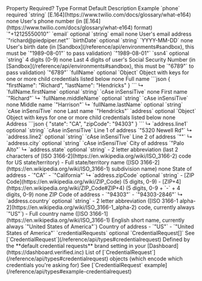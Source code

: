 <tr>
    <th>Property</th>
    <th>Required?</th>
    <th>Type</th>
    <th>Format</th>
    <th>Default</th>
    <th>Description</th>
    <th>Example</th>
</tr>
<tr>
    <td>`phone`</td>
    <td>required</td>
    <td>`string`</td>
    <td>[E.164](https://www.twilio.com/docs/glossary/what-e164)</td>
    <td>none</td>
    <td>User's phone number (in [E.164](https://www.twilio.com/docs/glossary/what-e164) format)</td>
    <td>`"+12125550010"`</td>
</tr>
<tr>
    <td>`email`</td>
    <td>optional</td>
    <td>`string`</td>
    <td>email</td>
    <td>none</td>
    <td>User's email address</td>
    <td>`"richard@piedpiper.net"`</td>
</tr>
<tr>
    <td>`birthDate`</td>
    <td>optional</td>
    <td>`string`</td>
    <td>`YYYY-MM-DD`</td>
    <td>none</td>
    <td>User's birth date (in [Sandbox](/reference/api/environments#sandbox), this must be `"1989-08-01"` to pass validation)</td>
    <td>`"1989-08-01"`</td>
</tr>
<tr>
    <td>`ssn4`</td>
    <td>optional</td>
    <td>`string`</td>
    <td>4 digits (0-9)</td>
    <td>none</td>
    <td>Last 4 digits of user's Social Security Number (in [Sandbox](/reference/api/environments#sandbox), this must be `"6789"` to pass validation)</td>
    <td>`"6789"`</td>
</tr>
<tr>
    <td>`fullName`</td>
    <td>optional</td>
    <td>`Object`</td>
    <td>Object with keys for one or more child credentials listed below</td>
    <td>none</td>
    <td>Full name</td>
    <td>
        ```json
        {
            "firstName": "Richard",
            "lastName": "Hendricks"
        }
        ```
    </td>
</tr>
<tr>
    <td>↳ `fullName.firstName`</td>
    <td>optional</td>
    <td>`string`</td>
    <td>`cAse inSensiTive`</td>
    <td>none</td>
    <td>First name</td>
    <td>`"Richard"`</td>
</tr>
<tr>
    <td>↳ `fullName.middleName`</td>
    <td>optional</td>
    <td>`string`</td>
    <td>`cAse inSensiTive`</td>
    <td>none</td>
    <td>Middle name</td>
    <td>`"Harrison"`</td>
</tr>
<tr>
    <td>↳ `fullName.lastName`</td>
    <td>optional</td>
    <td>`string`</td>
    <td>`cAse inSensiTive`</td>
    <td>none</td>
    <td>Last name</td>
    <td>`"Hendricks"`</td>
</tr>
<tr>
    <td>`address`</td>
    <td>optional</td>
    <td>`Object`</td>
    <td>Object with keys for one or more child credentials listed below</td>
    <td>none</td>
    <td>Address</td>
    <td>
        ```json
        {
            "state": "CA",
            "zipCode": "94303"
        }
        ```
    </td>
</tr>
<tr>
    <td>↳ `address.line1`</td>
    <td>optional</td>
    <td>`string`</td>
    <td>`cAse inSensiTive`</td>
    <td>Line 1 of address</td>
    <td>`"5320 Newell Rd"`</td>
</tr>
<tr>
    <td>↳ `address.line2`</td>
    <td>optional</td>
    <td>`string`</td>
    <td>`cAse inSensiTive`</td>
    <td>Line 2 of address</td>
    <td>`""`</td>
</tr>
<tr>
    <td>↳ `address.city`</td>
    <td>optional</td>
    <td>`string`</td>
    <td>`cAse inSensiTive`</td>
    <td>City of address</td>
    <td>`"Palo Alto"`</td>
</tr>
<tr>
    <td>↳ `address.state`</td>
    <td>optional</td>
    <td>`string`</td>
    <td>
        - 2 letter abbreviation (last 2 characters of [ISO 3166-2](https://en.wikipedia.org/wiki/ISO_3166-2) code for US state/territory)
        - Full state/territory name ([ISO 3166-2](https://en.wikipedia.org/wiki/ISO_3166-1) subdivision name)
    </td>
    <td>none</td>
    <td>State of address</td>
    <td>
        - `"CA"`
        - `"California"`
    </td>
</tr>
<tr>
    <td>↳ `address.zipCode`</td>
    <td>optional</td>
    <td>`string`</td>
    <td>
        - [ZIP Code](https://en.wikipedia.org/wiki/ZIP_Code) (5 digits, 0-9)
        - [ZIP+4](https://en.wikipedia.org/wiki/ZIP_Code#ZIP+4) (5 digits, 0-9 + `-` + 4 digits, 0-9)
    </td>
    <td>none</td>
    <td>ZIP Code of address</td>
    <td>
        - `"94303"`
        - `"94303-2846"`
    </td>
</tr>
<tr>
    <td>↳ `address.country`</td>
    <td>optional</td>
    <td>`string`</td>
    <td>
        - 2 letter abbreviation ([ISO 3166-1 alpha-2](https://en.wikipedia.org/wiki/ISO_3166-1_alpha-2) code, currently always `"US"`)
        - Full country name ([ISO 3166-1](https://en.wikipedia.org/wiki/ISO_3166-1) English short name, currently always `"United States of America"`)
    </td>
    <td>Country of address</td>
    <td>
        - `"US"`
        - `"United States of America"`
    </td>
</tr>
<tr>
    <td>`credentialRequests`</td>
    <td>optional</td>
    <td>`CredentialRequest[]`</td>
    <td>See [`CredentialRequest`](/reference/api/types#credentialrequest)</td>
    <td>Defined by the **default credential requests** brand setting in your [Dashboard](https://dashboard.verified.inc)</td>
    <td>List of [`CredentialRequest`](/reference/api/types#credentialrequest) objects (which encode which credentials you're asking for)</td>
    <td>See [`CredentialRequest` example](/reference/api/types#example-credentialrequest)</td>
</tr>